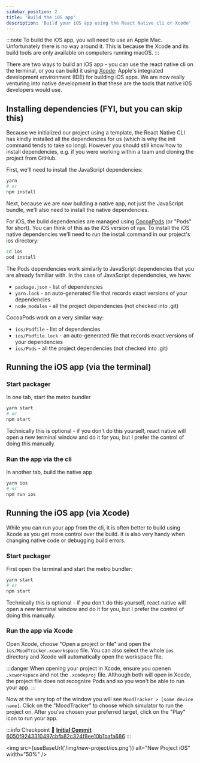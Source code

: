 ```yaml
---
sidebar_position: 2
title: 'Build the iOS app'
description: 'Build your iOS app using the React Native cli or Xcode'
---
```



:::note
To build the iOS app, you will need to use an Apple Mac. Unfortunately there is no way around it. This is because the Xcode and its build tools are only available on computers running macOS.
:::

There are two ways to build an iOS app - you can use the react native cli on the terminal, or you can build it using [Xcode](https://developer.apple.com/xcode/): Apple's integrated development environment (IDE) for building iOS apps. We are now really venturing into native development in that these are the tools that native iOS developers would use.

## Installing dependencies (FYI, but you can skip this)

Because we initialized our project using a template, the React Native CLI has kindly installed all the dependencies for us (which is why the init command tends to take so long). However you should still know how to install dependencies, e.g. if you were working within a team and cloning the project from GitHub.

First, we'll need to install the JavaScript dependencies:

```bash
yarn
# or
npm install
```

Next, because we are now building a native app, not just the JavaScript bundle, we'll also need to install the native dependencies.

For iOS, the build dependencies are managed using [CocoaPods](https://cocoapods.org/) (or "Pods" for short). You can think of this as the iOS version of `npm`. To install the iOS native dependencies we'll need to run the install command in our project's ios directory:

```bash
cd ios
pod install
```

The Pods dependencies work similarly to JavaScript dependencies that you are already familiar with. In the case of JavaScript dependencies, we have:

- `package.json` - list of dependencies
- `yarn.lock` - an auto-generated file that records exact versions of your dependencies
- `node_modules` - all the project dependencies (not checked into .git)

CocoaPods work on a very similar way:

- `ios/Podfile` - list of dependencies
- `ios/Podfile.lock` - an auto-generated file that records exact versions of your dependencies
- `ios/Pods` - all the project dependencies (not checked into .git)

## Running the iOS app (via the terminal)

### Start packager

In one tab, start the metro bundler

```bash
yarn start
# or
npm start
```

Technically this is optional - if you don't do this yourself, react native will open a new terminal window and do it for you, but I prefer the control of doing this manually.

### Run the app via the cli

In another tab, build the native app

```bash
yarn ios
# or
npm run ios
```

## Running the iOS app (via Xcode)

While you can run your app from the cli, it is often better to build using Xcode as you get more control over the build. It is also very handy when changing native code or debugging build errors.

### Start packager

First open the terminal and start the metro bundler:

```bash
yarn start
# or
npm start
```

Technically this is optional - if you don't do this yourself, react native will open a new terminal window and do it for you, but I prefer the control of doing this manually.

### Run the app via Xcode

Open Xcode, choose "Open a project or file" and open the `ios/MoodTracker.xcworkspace` file. You can also select the whole `ios` directory and Xcode will automatically open the workspace file.

:::danger
When opening your project in Xcode, ensure you openen `.xcworkspace` and not the `.xcodeproj` file. Although both will open in Xcode, the project file does not recognize Pods and so you won't be able to run your app.
:::

Now at the very top of the window you will see `MoodTracker > [some device name]`. Click on the "MoodTracker" to choose which simulator to run the project on. After you've chosen your preferred target, click on the "Play" icon to run your app.

:::info Checkpoint 🔗
[**Initial Commit** 6050f9243310497cbfb82c324f8ee10b1bafa686](https://github.com/kadikraman/mood-tracker/commit/6050f9243310497cbfb82c324f8ee10b1bafa686)
:::

<img
  src={useBaseUrl('/img/new-project/ios.png')}
  alt="New Project iOS"
  width="50%"
/>
